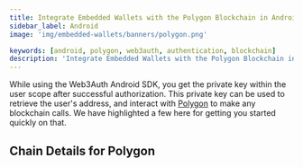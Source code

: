 ```yaml
---
title: Integrate Embedded Wallets with the Polygon Blockchain in Android
sidebar_label: Android
image: 'img/embedded-wallets/banners/polygon.png'

keywords: [android, polygon, web3auth, authentication, blockchain]
description: 'Integrate Embedded Wallets with the Polygon Blockchain in Android | Embedded Wallets'
---
```



While using the Web3Auth Android SDK, you get the private key within the user scope after successful authorization. This private key can be used to retrieve the user's address, and interact with [Polygon](https://polygon.technology/) to make any blockchain calls. We have highlighted a few here for getting you started quickly on that.

## Chain Details for Polygon

<ChainDetailsPolygon />

<EVMInteraction />
